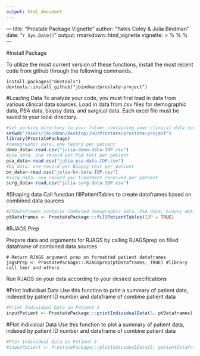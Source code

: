 ```yaml
---
output: html_document
---
```

--- title: "Prostate Package Vignette" author: "Yates Coley & Julia Bindman" date: "`r Sys.Date()`" 
output: rmarkdown::html_vignette vignette: > %\VignetteIndexEntry{Vignette
Title} %\VignetteEngine{knitr::rmarkdown} %\VignetteEncoding{UTF-8} ---


#Install Package

To utilize the most current version of these functions, install the most recent code from github through the following commands.

```
install.packages("devtools")
devtools::install_github("jbindman/prostate-project") 
```

#Loading Data 
To analyze your code, you must first load in data from various clinical data sources. Load in data from csv files for demographic data, PSA data, biopsy data, and surgical data. Each excel file must be saved to your local directory. 

```r
#set working directory to your folder containing your clinical data sources
setwd("/Users/jbindman/Desktop/JHU/Prostate/prostate-project")
library(ProstatePackage)
#demographic data. one record per patient 
demo_data<-read.csv("julia-demo-data-IOP.csv")
#psa data. one record per PSA test per patient 
psa_data<-read.csv("julia-psa-data-IOP.csv") 
#bx data. one record per Biopsy test per patient
bx_data<-read.csv("julia-bx-data-IOP.csv") 
#surg.data. one record per treatment received per patient 
surg_data<-read.csv("julia-surg-data-IOP.csv") 
```

#Shaping data
Call function fillPatientTables to create dataframes based on combined data sources
```r
#ptDataframes contains combined demographic data, PSA data, biopsy data, and surgical data
ptDataframes <- ProstatePackage:::fillPatientTables(IOP = TRUE)
```

#RJAGS Prep

Prepare data and arguments for RJAGS by calling RJAGSprep on filled dataframe of combined data sources

```
# Return RJAGS argument prep on formatted patient dataframes
jagsPrep <- ProstatePackage:::RJAGSprep(ptDataframes, TRUE) #library call lmer and others

```

Run RJAGS on your data according to your desired specifications

#Print Individual Data
Use this function to print a summary of patient data, indexed by patient ID number and dataframe of combine patient data
```r
#Print Individual Data on Patient 5
inputPatient <- ProstatePackage:::printIndividualData(5, ptDataframes)
```

#Plot Individual Data
Use this function to plot a summary of patient data, indexed by patient ID number and dataframe of combine patient data
```r
#Plot Individual Data on Patient 5
#inputPatient <- ProstatePackage:::plotIndividualData(5, patientDataframes = ptDataframes)
```







